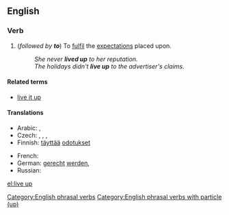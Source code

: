 ==English==

===Verb===
{{en-verb|inf=[[live]] [[up]]|lives up|living up|lived up}}

# {{intransitive}} (''followed by '''to''''') To [[fulfil]] the [[expectation]]s placed upon.
#: ''She never '''lived up''' to her reputation.''
#: ''The holidays didn't '''live up''' to the advertiser's claims.''

====Related terms====
* [[live it up]]

====Translations====
{{trans-top|To fulfil the expectations placed upon}}
* Arabic: {{t|ar|ارتقى إلى|sc=Arab}}, {{t|ar|كان في مستوى|sc=Arab}}
* Czech: {{t|cs|splnit}}, {{t|cs|naplnit}}, {{t|cs|dostát}}, {{t|cs|odpovídat}}
* Finnish: [[täyttää]] [[odotus|odotukset]]
{{trans-mid}}
* French: {{t|fr|être à la hauteur}}
* German: [[gerecht]] [[werden]], {{t|de|halten}}
* Russian: {{t|ru|оправдывать|sc=Cyrl}}
{{trans-bottom}}

[[Category:English phrasal verbs]]
[[Category:English phrasal verbs with particle (up)]]

[[el:live up]]